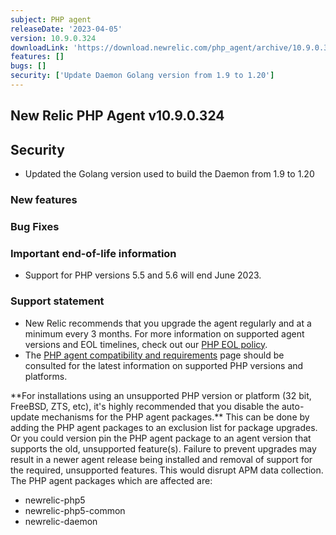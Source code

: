 ```yaml
---
subject: PHP agent
releaseDate: '2023-04-05'
version: 10.9.0.324
downloadLink: 'https://download.newrelic.com/php_agent/archive/10.9.0.324'
features: []
bugs: []
security: ['Update Daemon Golang version from 1.9 to 1.20']
---
```


## New Relic PHP Agent v10.9.0.324

## Security

* Updated the Golang version used to build the Daemon from 1.9 to 1.20

### New features

### Bug Fixes

### Important end-of-life information

* Support for PHP versions 5.5 and 5.6 will end June 2023.

### Support statement

* New Relic recommends that you upgrade the agent regularly and at a minimum every 3 months. For more information on supported agent versions and EOL timelines, check out our [PHP EOL policy](https://docs.newrelic.com/docs/apm/agents/php-agent/getting-started/php-agent-eol-policy/).
* The [PHP agent compatibility and requirements](https://docs.newrelic.com/docs/apm/agents/php-agent/getting-started/php-agent-compatibility-requirements/) page should be consulted for the latest information on supported PHP versions and platforms.

<Callout variant="important">
  **For installations using an unsupported PHP version or platform (32 bit, FreeBSD, ZTS, etc), it's highly recommended that you disable the auto-update mechanisms for the PHP agent packages.** This can be done by adding the PHP agent packages to an exclusion list for package upgrades. Or you could version pin the PHP agent package to an agent version that supports the old, unsupported feature(s). Failure to prevent upgrades may result in a newer agent release being installed and removal of support for the required, unsupported features. This would disrupt APM data collection.
  The PHP agent packages which are affected are:

  * newrelic-php5
  * newrelic-php5-common
  * newrelic-daemon
</Callout>

